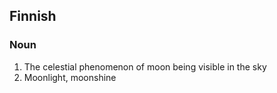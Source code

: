 ==Finnish==
===Noun===
# The celestial phenomenon of moon being visible in the sky
# Moonlight, moonshine